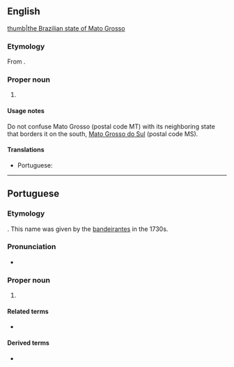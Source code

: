 ==English==
{{wikipedia}}
[[file:Brazil State MatoGrosso.svg|thumb|the Brazilian state of Mato Grosso]]

===Etymology===
From {{bor|en|pt|Mato Grosso}}.

===Proper noun===
{{head|en|proper noun|head={{l|pt|mato|Mato}} {{l|pt|grosso|Grosso}}}}

# {{place|en|state|r/Center-West Region|c/Brazil|capital=Cuiabá}}

====Usage notes====
Do not confuse Mato Grosso (postal code MT) with its neighboring state that borders it on the south, [[Mato Grosso do Sul]] (postal code MS).

====Translations====
{{trans-top|state in central-western Brazil}}
* Portuguese: {{t+|pt|Mato Grosso|m}}
{{trans-mid}}
{{trans-bottom}}

----

==Portuguese==

===Etymology===
{{lit|thick woods}}. This name was given by the [[bandeirante]]s in the 1730s.

===Pronunciation===
{{pt-IPA|Mato Grôsso}}
* {{audio|pt|Pt-br Mato Grosso.ogg|Audio (BR)}}

===Proper noun===
{{pt-proper noun|head=[[mato|Mato]] [[grosso|Grosso]]}}
# {{place|pt|state|macroregion/pt:Central-West Region|c/pt:Brazil|capital=pt:Cuiabá}}
#: {{syn|pt|MT}} {{gloss|abbreviation}}

====Related terms====
* {{l|pt|mato-grossense}} {{gloss|[[demonym]]}}

====Derived terms====
* {{l|pt|Mato Grosso do Sul}}